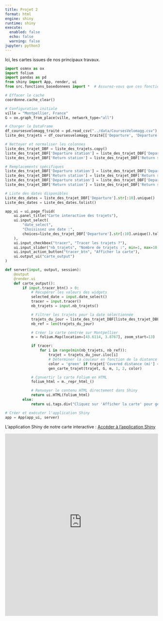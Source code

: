 ```yaml
---
title: Projet 2
format: html
engine: shiny
runtime: shiny
execute:
  enabled: false
  echo: false
  warning: false
jupyter: python3
---
```


Ici, les cartes issues de nos principaux travaux.

```python
import osmnx as ox
import folium
import pandas as pd
from shiny import App, render, ui
from src.fonctions_basedonnees import *  # Assurez-vous que ces fonctions sont accessibles

# Effacer le cache
coordonne.cache_clear()

# Configuration initiale
ville = "Montpellier, France"
G = ox.graph_from_place(ville, network_type="all")

# Charger le DataFrame
df_coursesvelomagg_traité = pd.read_csv("../data/CoursesVelomagg.csv").dropna()
liste_des_trajets = df_coursesvelomagg_traité[['Departure', 'Departure station', 'Return station', 'Covered distance (m)', 'Duration (sec.)']]

# Nettoyer et normaliser les colonnes
liste_des_trajet_DBF = liste_des_trajets.copy()
liste_des_trajet_DBF['Departure station'] = liste_des_trajet_DBF['Departure station'].apply(nettoyer_adresse_normalise)
liste_des_trajet_DBF['Return station'] = liste_des_trajet_DBF['Return station'].apply(nettoyer_adresse_normalise)

# Remplacements spécifiques
liste_des_trajet_DBF['Departure station'] = liste_des_trajet_DBF['Departure station'].replace("FacdesSciences", "Faculté des sciences")
liste_des_trajet_DBF['Return station'] = liste_des_trajet_DBF['Return station'].replace("FacdesSciences", "Faculté des sciences")
liste_des_trajet_DBF['Departure station'] = liste_des_trajet_DBF['Departure station'].replace(r".*Gare Saint-Roch$", "Gare Saint-Roch", regex=True)
liste_des_trajet_DBF['Return station'] = liste_des_trajet_DBF['Return station'].replace(r".*Gare Saint-Roch$", "Gare Saint-Roch", regex=True)

# Liste des dates disponibles
Liste_des_dates = liste_des_trajet_DBF['Departure'].str[:10].unique()
Liste_des_dates = Liste_des_dates.tolist()

app_ui = ui.page_fluid(
    ui.panel_title("Carte interactive des trajets"),
    ui.input_select(
        "date_select",
        "Choisissez une date :",
        choices=liste_des_trajet_DBF['Departure'].str[:10].unique().tolist(),  # Conversion explicite en liste
    ),
    ui.input_checkbox("tracer", "Tracer les trajets ?"),
    ui.input_slider("nb_trajets", "Nombre de trajets :", min=1, max=10, value=5),
    ui.input_action_button("tracer_btn", "Afficher la carte"),
    ui.output_ui("carte_output")
)

def server(input, output, session):
    @output
    @render.ui
    def carte_output():
        if input.tracer_btn() > 0:
            # Récupérer les valeurs des widgets
            selected_date = input.date_select()
            tracer = input.tracer()
            nb_trajets = input.nb_trajets()

            # Filtrer les trajets pour la date sélectionnée
            trajets_du_jour = liste_des_trajet_DBF[liste_des_trajet_DBF['Departure'].str.startswith(selected_date)].reset_index(drop=True)
            nb_ref = len(trajets_du_jour)

            # Créer la carte centrée sur Montpellier
            m = folium.Map(location=[43.6114, 3.8767], zoom_start=13)

            if tracer:
                for i in range(min(nb_trajets, nb_ref)):
                    trajet = trajets_du_jour.iloc[i]
                    # Déterminer la couleur en fonction de la distance
                    color = 'green' if trajet['Covered distance (m)'] < 2000 else 'blue' if trajet['Covered distance (m)'] < 4000 else 'red'
                    gen_carte_trajet(trajet, G, m, 1, 2, color)

            # Convertir la carte Folium en HTML
            folium_html = m._repr_html_()

            # Renvoyer le contenu HTML directement dans Shiny
            return ui.HTML(folium_html)
        else:
            return ui.tags.div("Cliquez sur 'Afficher la carte' pour générer une carte.")

# Créer et exécuter l'application Shiny
app = App(app_ui, server)
```


L'application Shiny de notre carte interactive : [Accéder à l'application Shiny](https://cyclevision3map.shinyapps.io/shiny_app/){target="_blank"}

<iframe src="https://cyclevision3map.shinyapps.io/shiny_app/" width="100%" height="600px" frameborder="0"></iframe>

